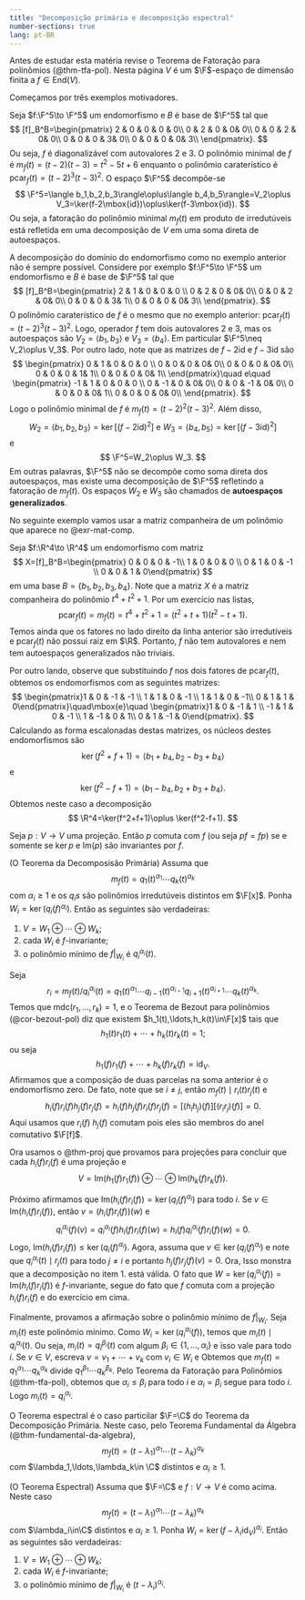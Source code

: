 ```yaml
--- 
title: "Decomposição primária e decomposição espectral"
number-sections: true
lang: pt-BR
--- 
```


Antes de estudar esta matéria revise o Teorema de Fatoração para polinômios (@thm-tfa-pol).
Nesta página $V$ é um $\F$-espaço de dimensão finita a $f\in\mbox{End}(V)$.

Começamos por três exemplos motivadores.

:::{#exm-}
Seja $f:\F^5\to \F^5$ um endomorfismo e $B$ é base de $\F^5$ tal que
$$
[f]_B^B=\begin{pmatrix}
2 & 0 & 0 & 0 & 0\\ 0 & 2 & 0 & 0& 0\\ 0 & 0 & 2 & 0& 0\\ 0 & 0 & 0 & 3& 0\\ 0 & 0 & 0 & 0& 3\\
\end{pmatrix}.
$$
Ou seja, $f$ é diagonalizável com autovalores $2$ e $3$. O polinômio minimal de $f$ é $m_f(t)=(t-2)(t-3)=t^2-5t+6$ enquanto o polinômio caraterístico é $\mbox{pcar}_f(t)=(t-2)^3(t-3)^2$. O espaço $\F^5$ decompõe-se
$$
\F^5=\langle b_1,b_2,b_3\rangle\oplus\langle b_4,b_5\rangle=V_2\oplus V_3=\ker(f-2\mbox{id})\oplus\ker(f-3\mbox{id}).
$$
Ou seja, a fatoração do polinômio minimal $m_f(t)$ em produto de irredutúveis está refletida em uma decomposição de $V$ em uma soma direta de autoespaços.
:::


:::{#exm-}
A decomposição do domínio do endomorfismo como no exemplo anterior não é sempre possível. Considere por exemplo
$f:\F^5\to \F^5$ um endomorfismo e $B$ é base de $\F^5$ tal que
$$
[f]_B^B=\begin{pmatrix}
2 & 1 & 0 & 0 & 0 \\ 0 & 2 & 0 & 0& 0\\ 0 & 0 & 2 & 0& 0\\ 0 & 0 & 0 & 3& 1\\ 0 & 0 & 0 & 0& 3\\
\end{pmatrix}.
$$
O polinômio caraterístico de $f$ é o mesmo que no exemplo anterior: $\mbox{pcar}_f(t)=(t-2)^3(t-3)^2$. Logo,  operador $f$ tem dois autovalores $2$ e $3$, mas os autoespaços são $V_2=\langle b_1,b_3\rangle$ e $V_3=\langle b_4\rangle$. Em particular $\F^5\neq V_2\oplus V_3$. Por outro lado, note que as matrizes de $f-2\mbox{id}$ e $f-3\mbox{id}$ são
$$
\begin{pmatrix}
0 & 1 & 0 & 0  & 0 \\ 0 & 0 & 0 & 0& 0\\ 0 & 0 & 0 & 0& 0\\ 0 & 0 & 0 & 1& 1\\ 0 & 0 & 0 & 0& 1\\
\end{pmatrix}\quad e\quad
\begin{pmatrix}
-1 & 1 & 0 & 0 & 0 \\ 0 & -1 & 0 & 0& 0\\ 0 & 0 & -1 & 0& 0\\ 0 & 0 & 0 & 0& 1\\ 0 & 0 & 0 & 0& 0\\
\end{pmatrix}.
$$
Logo o polinômio minimal de $f$ é $m_f(t)=(t-2)^2(t-3)^2$. Além disso,
$$
W_2=\langle b_1,b_2,b_3\rangle =\ker[(f-2\mbox{id})^2]\mbox{ e }W_3=\langle b_4,b_5\rangle =\ker[(f-3\mbox{id})^2]
$$
e
$$
\F^5=W_2\oplus W_3.
$$
Em outras palavras, $\F^5$ não se decompõe como soma direta dos autoespaços, mas existe uma decomposição de $\F^5$ refletindo a fatoração de $m_f(t)$. Os espaços $W_2$ e $W_3$ são chamados de **autoespaços generalizados**.
:::

No seguinte exemplo vamos usar a matriz companheira de um polinômio que aparece no @exr-mat-comp.

:::{#exm-}
Seja $f:\R^4\to \R^4$ um endomorfismo com matriz
$$
X=[f]_B^B=\begin{pmatrix} 0 & 0 & 0 & -1\\ 1 & 0 & 0 & 0 \\ 0 & 1 & 0 & -1 \\ 0 & 0 & 1 & 0\end{pmatrix}
$$
em uma base $B=\{b_1,b_2,b_3,b_4\}$.  Note que a matriz $X$ é a matriz companheira do polinômio $t^4+t^2+1$. Por um exercício nas listas,
$$
\mbox{pcar}_f(t)=m_f(t)=t^4+t^2+1=(t^2+t+1)(t^2-t+1).
$$
Temos ainda que os fatores no lado direito da linha anterior são irredutíveis e $\mbox{pcar}_f(t)$ não possui raiz em $\R$. Portanto, $f$ não tem autovalores e nem tem autoespaços generalizados não triviais.

Por outro lando, observe que substituindo $f$ nos dois fatores de $\mbox{pcar}_f(t)$, obtemos os endomorfismos com as seguintes matrizes:
$$
\begin{pmatrix}1 & 0 & -1 & -1 \\ 1 & 1 & 0 & -1 \\ 1 & 1 & 0 & -1\\ 0 & 1 & 1 & 0\end{pmatrix}\quad\mbox{e}\quad
\begin{pmatrix}1 & 0 & -1 & 1 \\ -1 & 1 & 0 & -1 \\ 1 & -1 & 0 & 1\\ 0 & 1 & -1 & 0\end{pmatrix}.
$$
Calculando as forma escalonadas destas matrizes, os núcleos destes endomorfismos são
$$
\ker (f^2+f+1)=\langle b_1+b_4,b_2-b_3+b_4\rangle
$$
e
$$
\ker (f^2-f+1)=\langle b_1-b_4,b_2+b_3+b_4\rangle.
$$
Obtemos neste caso a decomposição
$$
\R^4=\ker(f^2+f+1)\oplus \ker(f^2-f+1).
$$

:::


:::{#exr-}
Seja $p:V\to V$ uma projeção. Então $p$ comuta com $f$ (ou seja $pf=fp$) se e somente se $\ker p$ e $\mbox{Im}(p)$ são invariantes por $f$.
:::


:::{#thm-}
(O Teorema da Decomposisão Primária)
Assuma que
$$
m_f(t)=q_1(t)^{\alpha_1}\cdots q_k(t)^{\alpha_k}
$$
com $\alpha_i\geq 1$ e os $q_is$ são polinômios irredutúveis distintos em $\F[x]$. Ponha $W_i=\ker (q_i(f)^{\alpha_i})$. Então as seguintes são verdadeiras:

1.  $V=W_1\oplus\cdots\oplus W_k$;
2.  cada $W_i$ é $f$-invariante;
3.  o polinômio mínimo de $f|_{W_i}$ é $q_i^{\alpha_i}(t)$.
:::


:::{.proof}
Seja
$$
r_i=m_f(t)/q_i^{\alpha_i}(t)=q_1(t)^{\alpha_1}\cdots q_{i-1}(t)^{\alpha_{i-1}}q_{i+1}(t)^{\alpha_{i+1}}\cdots q_k(t)^{\alpha_k}.
$$
Temos que $\mbox{mdc}(r_1,\ldots,r_k)=1$, e o Teorema de Bezout para polinômios (@cor-bezout-pol) diz que existem $h_1(t),\ldots,h_k(t)\in\F[x]$ tais que
$$
h_1(t)r_1(t)+\cdots+h_k(t)r_k(t)=1;
$$
ou seja
$$
h_1(f)r_1(f)+\cdots+h_k(f)r_k(f)=\mbox{id}_V.
$$
Afirmamos que a composição de duas parcelas na soma anterior é o endomorfismo zero. De fato, note que se $i\neq j$, então $m_f(t)\mid r_i(t)r_j(t)$ e
$$
h_i(f)r_i(f)h_j(f)r_j(f)=h_i(f)h_j(f)r_i(f)r_j(f)=[(h_ih_j)(f)][(r_ir_j)(f)]=0.
$$
Aqui usamos que $r_i(f)$ $h_j(f)$ comutam pois eles são membros do anel comutativo $\F[f]$.

Ora usamos o @thm-proj que provamos para projeções para concluir que cada $h_i(f)r_i(f)$ é uma projeção e
$$
V=\mbox{Im}(h_1(f)r_1(f))\oplus\cdots\oplus \mbox{Im}(h_k(f)r_k(f)).
$$

Próximo afirmamos que $\mbox{Im}(h_i(f)r_i(f))=\ker(q_i(f)^{\alpha_i})$ para todo $i$.
Se $v\in \mbox{Im}(h_i(f)r_i(f))$, então $v=(h_i(f)r_i(f))(w)$ e
$$
q_i^{\alpha_i}(f)(v)=q_i^{\alpha_i}(f)h_i(f)r_i(f)(w)=h_i(f)q_i^{\alpha_i}(f)r_i(f)(w)=0.
$$
Logo, $\mbox{Im}(h_i(f)r_i(f))\leq \ker(q_i(f)^{\alpha_i})$. Agora, assuma que $v\in \ker(q_i(f)^{\alpha_i})$ e note que $q_i^{\alpha_i}(t)\mid r_j(t)$ para todo $j\neq i$ e portanto $h_j(f)r_j(f)(v)=0$. Ora,
\begin{align*}
v&=\mbox{id}_V(v)=(h_1(f)r_1(f)+\cdots+h_i(f)r_i(f)+\cdots+h_k(f)r_k(f))(v)\\&=h_i(f)r_i(f)(v)\in \mbox{Im}(h_i(f)r_i(f)).
\end{align*}
Isso monstra que a decomposição no item 1. está válida. O fato que $W=\ker(q_i^{\alpha_i}(f))=\mbox{Im}(h_i(f)r_i(f))$ é $f$-invariante, segue do fato que $f$ comuta com a projeção $h_i(f)r_i(f)$ e do exercício em cima.

Finalmente, provamos a afirmação sobre o polinômio mínimo de $f|_{W_i}$. Seja $m_i(t)$ este polinômio mínimo. Como $W_i=\ker(q_i^{\alpha_i}(f))$, temos que $m_i(t)\mid q_i^{\alpha_i}(t)$. Ou seja, $m_i(t)=q_i^{\beta_i}(t)$ com algum $\beta_i\in\{1,\ldots,\alpha_i\}$ e isso vale para todo $i$. Se $v\in V$, escreva $v=v_1+\cdots+v_k$ com $v_i\in W_i$ e
\begin{align*}
q_1^{\beta_1}(f)\cdots q_k^{\beta_k}(f)(v)&=q_1^{\beta_1}(f)\cdots q_k^{\beta_k}(f)(v_1+\cdots+v_k)\\&=
q_1^{\beta_1}(f)\cdots q_k^{\beta_k}(f)(v_1)+\cdots+q_1^{\beta_1}(f)\cdots q_k^{\beta_k}(f)(v_k)\\&=0.
\end{align*}
Obtemos que $m_f(t)=q_1^{\alpha_1}\cdots q_k^{\alpha_k}$ divide $q_1^{\beta_1}\cdots q_k^{\beta_k}$. Pelo Teorema da Fatoração para Polinômios (@thm-tfa-pol), obtemos que $\alpha_i\leq \beta_i$ para todo $i$ e $\alpha_i=\beta_i$ segue para todo $i$. Logo $m_i(t)=q_i^{\alpha_i}$.

:::

O Teorema espectral é o caso particilar $\F=\C$ do Teorema da Decomposição Primária. Neste caso, pelo Teorema Fundamental da Álgebra (@thm-fundamental-da-algebra),
$$
m_f(t)=(t-\lambda_1)^{\alpha_1}\cdots (t-\lambda_k)^{\alpha_k}
$$
com $\lambda_1,\ldots,\lambda_k\in \C$ distintos e $\alpha_i\geq 1$.

:::{#thm-}
(O Teorema Espectral)
Assuma que $\F=\C$ e $f:V\to V$ é como acima. Neste caso
$$
m_f(t)=(t-\lambda_1)^{\alpha_1}\cdots (t-\lambda_k)^{\alpha_k}
$$
com $\lambda_i\in\C$ distintos e $\alpha_i\geq 1$. Ponha $W_i=\ker (f-\lambda_i\mbox{id}_V)^{\alpha_i}$. Então as seguintes são verdadeiras:

1. $V=W_1\oplus\cdots\oplus W_k$;
2. cada $W_i$ é $f$-invariante;
3. o polinômio mínimo de $f|_{W_i}$ é $(t-\lambda_i)^{\alpha_i}$.
:::

